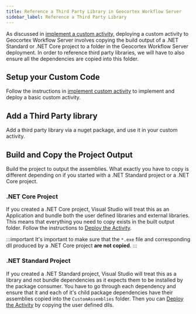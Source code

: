 ```yaml
---
title: Reference a Third Party Library in Geocortex Workflow Server
sidebar_label: Reference a Third Party Library
---
```


As discussed in [implement a custom activity](implement-custom-activity-server.mdx), deploying a custom activity to Geocortex Workflow Server involves copying the build output of a .NET Standard or .NET Core project to a folder in the Geocortex Workflow Server deployment. In order to reference third party libraries, we will have to also ensure all the dependencies are copied into this folder.

## Setup your Custom Code

Follow the instructions in [implement custom activity](implement-custom-activity-server.mdx) to implement and deploy a basic custom activity.

## Add a Third Party library

Add a third party library via a nuget package, and use it in your custom activity.

## Build and Copy the Project Output

Build the project to output the assemblies. What exactly you have to copy is different depending on if you started with a .NET Standard project or a .NET Core project.

### .NET Core Project

If you created a .NET Core project, Visual Studio will treat this as an Application and bundle both the user defined libraries and external libraries. This means that everything you need to copy exists in the built output folder. Follow the instructions to [Deploy the Activity](implement-custom-activity-server.mdx#deploy-the-activity).

:::important
It's important to make sure that the `*.exe` file and corresponding dll produced by a .NET Core project **are not copied**.
:::

### .NET Standard Project

If you created a .NET Standard project, Visual Studio will treat this as a library and not bundle dependencies as it expects them to be installed by the package consumer. You have to go through each dependency and ensure that it and each of it's child package dependencies have their assemblies copied into the `CustomAssemblies` folder. Then you can [Deploy the Activity](implement-custom-activity-server.mdx#deploy-the-activity) by copying the user defined dlls.
